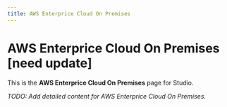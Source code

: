 ```yaml
---
title: AWS Enterprice Cloud On Premises
---
```


# AWS Enterprice Cloud On Premises [need update]

This is the **AWS Enterprice Cloud On Premises** page for Studio.

_TODO: Add detailed content for AWS Enterprice Cloud On Premises._

